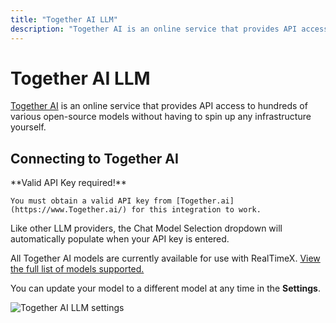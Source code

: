 ```yaml
---
title: "Together AI LLM"
description: "Together AI is an online service that provides API access to hundreds of various open-source models without having to spin up any infrastructure yourself."
---
```



# Together AI LLM

[Together AI](https://www.together.ai/) is an online service that provides API access to hundreds of various open-source models without having to spin up any infrastructure yourself.

## Connecting to Together AI

<Callout type="info" emoji="️💡">
  **Valid API Key required!**

    You must obtain a valid API key from [Together.ai](https://www.Together.ai/) for this integration to work.

</Callout>

Like other LLM providers, the Chat Model Selection dropdown will automatically populate when your API key is entered.

All Together AI models are currently available for use with RealTimeX. [View the full list of models supported.](https://docs.together.ai/docs/inference-models#chat-models)

You can update your model to a different model at any time in the **Settings**.

<Image
  src="/images/realtimex-setup/llm-configuration/cloud/together-ai/togetherai-llm.png"
  height={1080}
  width={1920}
  quality={100}
  alt="Together AI LLM settings"
/>

